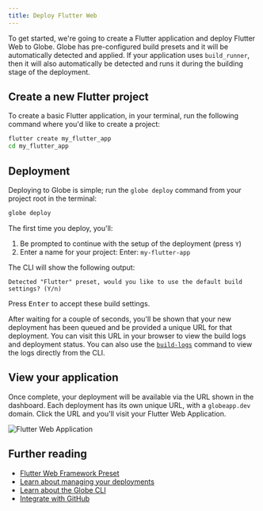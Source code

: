 ```yaml
---
title: Deploy Flutter Web
---
```


To get started, we're going to create a Flutter application and deploy Flutter Web to Globe. Globe has pre-configured build presets and it will be automatically detected and applied. If your application uses `build_runner`, then it will also automatically be detected and runs it during the building stage of the deployment.

## Create a new Flutter project

To create a basic Flutter application, in your terminal, run the following command where you'd like to create a project:

```bash
flutter create my_flutter_app
cd my_flutter_app
```

## Deployment

Deploying to Globe is simple; run the `globe deploy` command from your project root in the terminal:

```bash
globe deploy
```

The first time you deploy, you'll:

1. Be prompted to continue with the setup of the deployment (press `Y`)
1. Enter a name for your project: Enter: `my-flutter-app`

The CLI will show the following output:
```
Detected "Flutter" preset, would you like to use the default build settings? (Y/n)
```
Press <kbd>Enter</kbd> to accept these build settings.

After waiting for a couple of seconds, you'll be shown that your new deployment has been queued and be provided a unique URL for that deployment. You can visit this URL in your browser to view the build logs and deployment status. You can also use the [`build-logs`](/cli/commands/build-logs) command to view the logs directly from the CLI.

## View your application

Once complete, your deployment will be available via the URL shown in the dashboard. Each deployment has its own unique URL, with a `globeapp.dev` domain. Click the URL and you'll visit your Flutter Web Application.

![Flutter Web Application](/assets/flutter-web.png)

## Further reading

- [Flutter Web Framework Preset](/frameworks/flutter-web)
- [Learn about managing your deployments](/deployments)
- [Learn about the Globe CLI](/cli)
- [Integrate with GitHub](/deployments/github-integration)
